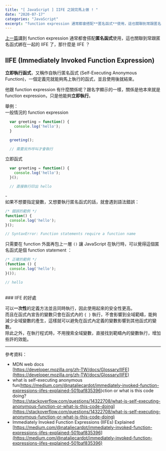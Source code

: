 ```yaml
---
title: "[ JavaScript ] IIFE 之說完馬上做 ! "
date: "2020-07-17"
categories: "JavaScript"
excerpt: "function expression 通常都會搭配**匿名函式**使用，這也關聯到常跟匿名函式綁在一起的 IIFE 了，那什麼是 IIFE ？"
---
```


[上一篇](https://andyu.io/2020/07/14/js-expressions-statements/)講到 function expression 通常都會搭配**匿名函式**使用，這也關聯到常跟匿名函式綁在一起的 IIFE 了，那什麼是 IIFE ？
<br/>

## IIFE (Immediately Invoked Function Expression)

**立即執行函式**，又稱作自執行匿名函式 (Self-Executing Anonymous Function)，一個定義完就能夠馬上執行的函式，並且使用後就結束。

他跟 function expression 有什麼關係呢？跟名字顯示的一樣，關係是他本來就是 function expression，只是他能夠**立即執行**。<br/>

舉例：<br/>
一般情況的 function expression
```javascript
  var greeting = function() {
    console.log('hello');
  }

  greeting();

  // 需要另外呼叫才會執行
```
立即函式
```javascript
  var greeting = function() {
    console.log('hello');
  }();

  // 直接執行印出 hello
```
-<br/>
如果不想要指定變數，又想要執行匿名函式的話，就會遇到語法錯誤：

```javascript
/* 錯誤的範例 */
function() {
  console.log('hello');
}();

// SyntaxError: Function statements require a function name
```
只需要在 function 外面再包上一層 `()` 讓 JavaScript 在執行時，可以覺得這個匿名函式是個 function statement ：
```javascript
/* 正確的範例 */
(function () {
  console.log('hello');
}());

// hello
```
<br/>
### IIFE 的好處

可以**一次性**的定義方法並且同時執行，因此使用起來的安全性更高。<br/>
而且在函式內宣告的變數只會在函式內的 `{ }` 執行，不會影響到全域範疇，能夠減少全域變數的產生，這樣就可以避免在函式內定義的變數影響到其他函式的變數。<br/>
除此之外，在執行程式時，不用搜索全域變數，直接找到範疇內的變數執行，增加些許的效能。


---

參考資料：
- MDN web docs<br/>
[https://developer.mozilla.org/zh-TW/docs/Glossary/IIFE](https://developer.mozilla.org/zh-TW/docs/Glossary/IIFE)
- what is self-executing anonymous fun(https://medium.com/@nataliecardot/immediately-invoked-function-expressions-iifes-explained-501baf835396)ction or what is this code doing?<br/>
[https://stackoverflow.com/questions/14322708/what-is-self-executing-anonymous-function-or-what-is-this-code-doing](https://stackoverflow.com/questions/14322708/what-is-self-executing-anonymous-function-or-what-is-this-code-doing)
- Immediately Invoked Function Expressions (IIFEs) Explained<br/>
[https://medium.com/@nataliecardot/immediately-invoked-function-expressions-iifes-explained-501baf835396](https://medium.com/@nataliecardot/immediately-invoked-function-expressions-iifes-explained-501baf835396)
